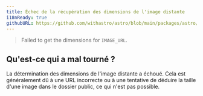 ```yaml
---
title: Échec de la récupération des dimensions de l'image distante
i18nReady: true
githubURL: https://github.com/withastro/astro/blob/main/packages/astro/src/core/errors/errors-data.ts
---
```


> Failed to get the dimensions for `IMAGE_URL`.

## Qu'est-ce qui a mal tourné ?
La détermination des dimensions de l'image distante a échoué. Cela est généralement dû à une URL incorrecte ou à une tentative de déduire la taille d'une image dans le dossier public, ce qui n'est pas possible.



